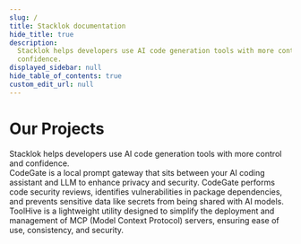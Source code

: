 ```yaml
---
slug: /
title: Stacklok documentation
hide_title: true
description:
  Stacklok helps developers use AI code generation tools with more control and
  confidence.
displayed_sidebar: null
hide_table_of_contents: true
custom_edit_url: null
---
```



<h1 className='text--center'>Our Projects</h1>

<div className='landing-subtitle'>
  Stacklok helps developers use AI code generation tools with more control and
  confidence.
</div>

<ProductGrid>
  <ProductCard
    href='/codegate/'
    logo='/img/codegate-wordmark-black.svg'
    logoDark='/img/codegate-wordmark-white.svg'
    logoAlt='CodeGate logo'
    logoTitle='CodeGate logo'
    linkText='Read documentation'
  >
    CodeGate is a local prompt gateway that sits between your AI coding
    assistant and LLM to enhance privacy and security. CodeGate performs code
    security reviews, identifies vulnerabilities in package dependencies, and
    prevents sensitive data like secrets from being shared with AI models.
  </ProductCard>
  <ProductCard
    href='/toolhive'
    logo='/img/toolhive-wordmark-black.svg'
    logoDark='/img/toolhive-wordmark-white.svg'
    logoAlt='ToolHive logo'
    logoTitle='ToolHive logo'
    linkText='Read documentation'
  >
    ToolHive is a lightweight utility designed to simplify the deployment and
    management of MCP (Model Context Protocol) servers, ensuring ease of use,
    consistency, and security.
  </ProductCard>
</ProductGrid>
